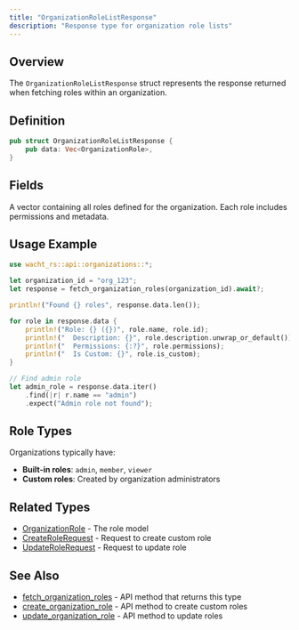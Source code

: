 ```yaml
---
title: "OrganizationRoleListResponse"
description: "Response type for organization role lists"
---
```


## Overview

The `OrganizationRoleListResponse` struct represents the response returned when fetching roles within an organization.

## Definition

```rust
pub struct OrganizationRoleListResponse {
    pub data: Vec<OrganizationRole>,
}
```

## Fields

<ParamField path="data" type="Vec<OrganizationRole>" required>
  A vector containing all roles defined for the organization. Each role includes permissions and metadata.
</ParamField>

## Usage Example

```rust
use wacht_rs::api::organizations::*;

let organization_id = "org_123";
let response = fetch_organization_roles(organization_id).await?;

println!("Found {} roles", response.data.len());

for role in response.data {
    println!("Role: {} ({})", role.name, role.id);
    println!("  Description: {}", role.description.unwrap_or_default());
    println!("  Permissions: {:?}", role.permissions);
    println!("  Is Custom: {}", role.is_custom);
}

// Find admin role
let admin_role = response.data.iter()
    .find(|r| r.name == "admin")
    .expect("Admin role not found");
```

## Role Types

Organizations typically have:
- **Built-in roles**: `admin`, `member`, `viewer`
- **Custom roles**: Created by organization administrators

## Related Types

- [OrganizationRole](/rust-sdk/types/organization-role) - The role model
- [CreateRoleRequest](/rust-sdk/types/create-role-request) - Request to create custom role
- [UpdateRoleRequest](/rust-sdk/types/update-role-request) - Request to update role

## See Also

- [fetch_organization_roles](/rust-sdk/api/fetch-organization-roles) - API method that returns this type
- [create_organization_role](/rust-sdk/api/create-organization-role) - API method to create custom roles
- [update_organization_role](/rust-sdk/api/update-organization-role) - API method to update roles